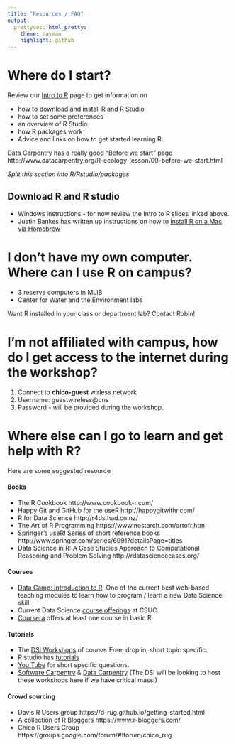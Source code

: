 ```yaml
---
title: "Resources / FAQ"
output:
  prettydoc::html_pretty:
    theme: cayman
    highlight: github
---
```



# Where do I start? 
Review our [Intro to R](http://datascience.csuchico.edu/materials/2017-03-24_Intro_R_Overview.html) page to get information on   

- how to download and install R and R Studio 
- how to set some preferences
- an overview of R Studio
- how R packages work
- Advice and links on how to get started learning R.  

Data Carpentry has a really good "Before we start" page http://www.datacarpentry.org/R-ecology-lesson/00-before-we-start.html

_Split this section into R/Rstudio/packages_

## Download R and R studio

* Windows instructions - for now review the Intro to R slides linked above. 
* Justin Bankes has written up instructions on how to [install R on a Mac via Homebrew](materials/install_r_with_homebrew.md)

# I don't have my own computer. Where can I use R on campus?

* 3 reserve computers in MLIB 
* Center for Water and the Environment labs 

Want R installed in your class or department lab? Contact Robin!

# I'm not affiliated with campus, how do I get access to the internet during the workshop? 

1. Connect to **chico-guest** wirless network
2. Username: guestwireless@cns
3. Password - will be provided during the workshop.


# Where else can I go to learn and get help with R?
Here are some suggested resource 

#### Books
* The R Cookbook http://www.cookbook-r.com/
* Happy Git and GitHub for the useR http://happygitwithr.com/ 
* R for Data Science http://r4ds.had.co.nz/ 
* The Art of R Programming https://www.nostarch.com/artofr.htm 
* Springer's useR! Series of short reference books http://www.springer.com/series/6991?detailsPage=titles 
* Data Science in R: A Case Studies Approach to Computational Reasoning and Problem Solving http://rdatasciencecases.org/ 


#### Courses
* [Data Camp: Introduction to R](https://www.datacamp.com/courses/free-introduction-to-r). One of the current best web-based teaching modules to learn how to program / learn a new Data Science skill. 
* Current Data Science [course offerings](curriculum/courses.html) at CSUC.
* [Coursera](https://www.coursera.org/browse/data-science) offers at least one course in basic R. 


#### Tutorials

* The [DSI Workshops](index.html) of course. Free, drop in, short topic specific. 
* R studio has [tutorials](https://www.rstudio.com/online-learning/)
* [You Tube](https://www.youtube.com/results?search_query=Learn+R) for short specific questions. 
* [Software Carpentry](https://software-carpentry.org/) & [Data Carpentry](http://www.datacarpentry.org/) (The DSI will be looking to host these workshops here if we have critical mass!)


#### Crowd sourcing
* Davis R Users group https://d-rug.github.io/getting-started.html
* A collection of R Bloggers https://www.r-bloggers.com/
* Chico R Users Group https://groups.google.com/forum/#!forum/chico_rug 
